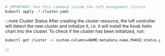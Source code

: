 ```bash
# IMPORTANT: Run this command inside the loft management cluster
kubectl apply -f cluster.yaml
```

:::note Cluster Status
After creating the cluster resource, the loft controller will detect the new cluster and initialize it, i.e. it will install the kiosk helm chart into the cluster. To check if the cluster has been initialized, run:
```bash
kubectl get cluster -o custom-columns=NAME:metadata.name,PHASE:status.phase
```
:::
